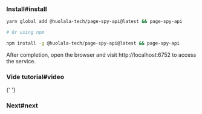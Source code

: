 
### Install#install

```bash
yarn global add @huolala-tech/page-spy-api@latest && page-spy-api

# Or using npm

npm install -g @huolala-tech/page-spy-api@latest && page-spy-api
```

After completion, open the browser and visit http://localhost:6752 to access the service.

### Vide tutorial#video

<EmbedVideo title="deployWithNode" />{' '}

### Next#next

<DeployNext />
